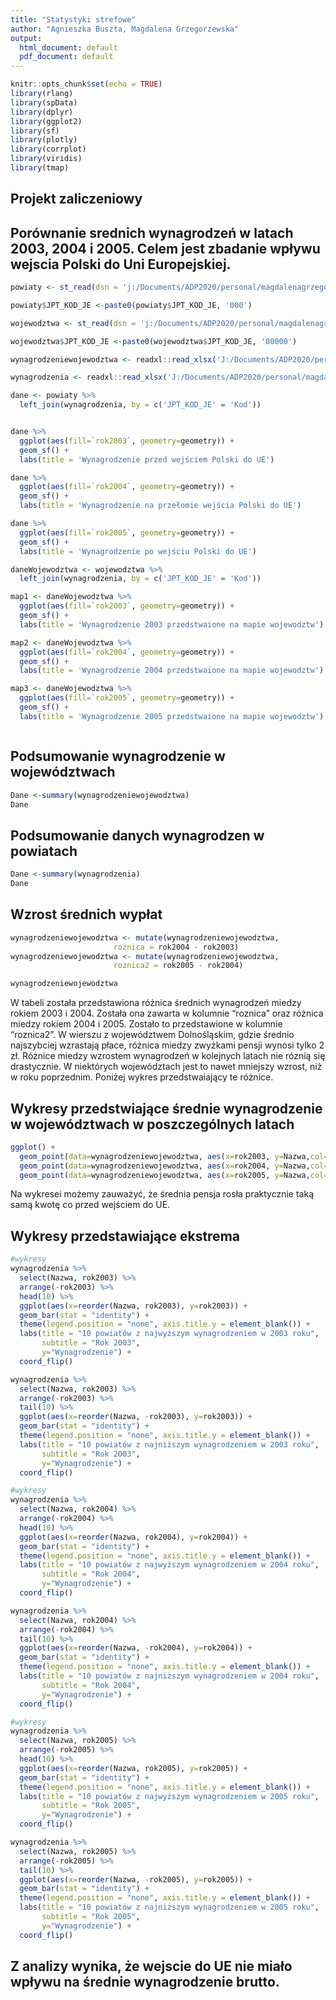 ---
title: "Statystyki strefowe"
author: "Agnieszka Buszta, Magdalena Grzegorzewska"
output:
  html_document: default
  pdf_document: default
---

```{r setup, include=FALSE}
knitr::opts_chunk$set(echo = TRUE)
library(rlang)
library(spData)
library(dplyr)
library(ggplot2)
library(sf)
library(plotly)
library(corrplot)
library(viridis)
library(tmap)

```

## Projekt zaliczeniowy
## Porównanie srednich wynagrodzeń w latach 2003, 2004 i 2005. Celem jest zbadanie wpływu wejscia Polski do Uni Europejskiej. 

```{r}
powiaty <- st_read(dsn = 'j:/Documents/ADP2020/personal/magdalenagrzegorzewska/data/Powiaty.shp')

powiaty$JPT_KOD_JE <-paste0(powiaty$JPT_KOD_JE, '000')

wojewodztwa <- st_read(dsn = 'j:/Documents/ADP2020/personal/magdalenagrzegorzewska/data/Województwa.shp')

wojewodztwa$JPT_KOD_JE <-paste0(wojewodztwa$JPT_KOD_JE, '00000')

wynagrodzeniewojewodztwa <- readxl::read_xlsx('J:/Documents/ADP2020/personal/magdalenagrzegorzewska/data/wynagrodzeniewojewodztwa.xlsx')

wynagrodzenia <- readxl::read_xlsx('J:/Documents/ADP2020/personal/magdalenagrzegorzewska/data/wynagrodzenie.xlsx')
```



```{r pressure, echo=FALSE}
dane <- powiaty %>%
  left_join(wynagrodzenia, by = c('JPT_KOD_JE' = 'Kod')) 


dane %>%
  ggplot(aes(fill=`rok2003`, geometry=geometry)) +
  geom_sf() +
  labs(title = 'Wynagrodzenie przed wejściem Polski do UE')

dane %>%
  ggplot(aes(fill=`rok2004`, geometry=geometry)) +
  geom_sf() +
  labs(title = 'Wynagrodzenie na przełomie wejścia Polski do UE')

dane %>%
  ggplot(aes(fill=`rok2005`, geometry=geometry)) +
  geom_sf() +
  labs(title = 'Wynagrodzenie po wejściu Polski do UE')

```



```{r , echo=FALSE}
daneWojewodztwa <- wojewodztwa %>%
  left_join(wynagrodzenia, by = c('JPT_KOD_JE' = 'Kod')) 

map1 <- daneWojewodztwa %>%
  ggplot(aes(fill=`rok2003`, geometry=geometry)) +
  geom_sf() +
  labs(title = 'Wynagrodzenie 2003 przedstwaione na mapie wojewodztw')

map2 <- daneWojewodztwa %>%
  ggplot(aes(fill=`rok2004`, geometry=geometry)) +
  geom_sf() +
  labs(title = 'Wynagrodzenie 2004 przedstwaione na mapie wojewodztw')

map3 <- daneWojewodztwa %>%
  ggplot(aes(fill=`rok2005`, geometry=geometry)) +
  geom_sf() +
  labs(title = 'Wynagrodzenie 2005 przedstwaione na mapie wojewodztw')



```

## Podsumowanie wynagrodzenie w województwach


```{r , echo=FALSE}
Dane <-summary(wynagrodzeniewojewodztwa)
Dane
```


## Podsumowanie danych wynagrodzen w powiatach


```{r , echo=FALSE}
Dane <-summary(wynagrodzenia)
Dane

```

## Wzrost średnich wypłat

```{r , echo=FALSE}
wynagrodzeniewojewodztwa <- mutate(wynagrodzeniewojewodztwa,
                       roznica = rok2004 - rok2003)
wynagrodzeniewojewodztwa <- mutate(wynagrodzeniewojewodztwa,
                       roznica2 = rok2005 - rok2004)

wynagrodzeniewojewodztwa

```

W tabeli została przedstawiona różnica średnich wynagrodzeń miedzy rokiem 2003 i 2004. Została ona zawarta w kolumnie "roznica" oraz różnica miedzy rokiem 2004 i 2005. Zostało to przedstawione w kolumnie "roznica2". W wierszu z województwem Dolnośląskim, gdzie średnio najszybciej wzrastają płace, różnica miedzy zwyżkami pensji wynosi tylko 2 zł. Różnice miedzy wzrostem wynagrodzeń w kolejnych latach nie róznią się drastycznie. W niektórych województach jest to nawet mniejszy wzrost, niż w roku poprzednim. Poniżej wykres przedstwaiający te różnice.

## Wykresy przedstwiające średnie wynagrodzenie w województwach w poszczególnych latach

```{r , echo=FALSE}

ggplot() +
  geom_point(data=wynagrodzeniewojewodztwa, aes(x=rok2003, y=Nazwa,col="2003")) +
  geom_point(data=wynagrodzeniewojewodztwa, aes(x=rok2004, y=Nazwa,col="2004")) +
  geom_point(data=wynagrodzeniewojewodztwa, aes(x=rok2005, y=Nazwa,col="2005"))

```

Na wykresei możemy zauważyć, że średnia pensja rosła praktycznie taką samą kwotę co przed wejściem do UE.

## Wykresy przedstawiające ekstrema

```{r , echo = FALSE}
#wykresy
wynagrodzenia %>% 
  select(Nazwa, rok2003) %>% 
  arrange(-rok2003) %>% 
  head(10) %>% 
  ggplot(aes(x=reorder(Nazwa, rok2003), y=rok2003)) +
  geom_bar(stat = "identity") +
  theme(legend.position = "none", axis.title.y = element_blank()) +
  labs(title = "10 powiatów z najwyższym wynagrodzeniem w 2003 roku", 
       subtitle = "Rok 2003",
       y="Wynagrodzenie") +
  coord_flip()


```


```{r , echo = FALSE}
wynagrodzenia %>% 
  select(Nazwa, rok2003) %>% 
  arrange(-rok2003) %>% 
  tail(10) %>% 
  ggplot(aes(x=reorder(Nazwa, -rok2003), y=rok2003)) +
  geom_bar(stat = "identity") +
  theme(legend.position = "none", axis.title.y = element_blank()) +
  labs(title = "10 powiatów z najniższym wynagrodzeniem w 2003 roku", 
       subtitle = "Rok 2003",
       y="Wynagrodzenie") +
  coord_flip()
```


```{r , echo = FALSE}
#wykresy
wynagrodzenia %>% 
  select(Nazwa, rok2004) %>% 
  arrange(-rok2004) %>% 
  head(10) %>% 
  ggplot(aes(x=reorder(Nazwa, rok2004), y=rok2004)) +
  geom_bar(stat = "identity") +
  theme(legend.position = "none", axis.title.y = element_blank()) +
  labs(title = "10 powiatów z najwyższym wynagrodzeniem w 2004 roku", 
       subtitle = "Rok 2004",
       y="Wynagrodzenie") +
  coord_flip()
```

 


```{r , echo = FALSE}
wynagrodzenia %>% 
  select(Nazwa, rok2004) %>% 
  arrange(-rok2004) %>% 
  tail(10) %>% 
  ggplot(aes(x=reorder(Nazwa, -rok2004), y=rok2004)) +
  geom_bar(stat = "identity") +
  theme(legend.position = "none", axis.title.y = element_blank()) +
  labs(title = "10 powiatów z najniższym wynagrodzeniem w 2004 roku", 
       subtitle = "Rok 2004",
       y="Wynagrodzenie") +
  coord_flip()
```

 



```{r , echo = FALSE}
#wykresy
wynagrodzenia %>% 
  select(Nazwa, rok2005) %>% 
  arrange(-rok2005) %>% 
  head(10) %>% 
  ggplot(aes(x=reorder(Nazwa, rok2005), y=rok2005)) +
  geom_bar(stat = "identity") +
  theme(legend.position = "none", axis.title.y = element_blank()) +
  labs(title = "10 powiatów z najwyższym wynagrodzeniem w 2005 roku", 
       subtitle = "Rok 2005",
       y="Wynagrodzenie") +
  coord_flip()
```

 

```{r , echo = FALSE}
wynagrodzenia %>% 
  select(Nazwa, rok2005) %>% 
  arrange(-rok2005) %>% 
  tail(10) %>% 
  ggplot(aes(x=reorder(Nazwa, -rok2005), y=rok2005)) +
  geom_bar(stat = "identity") +
  theme(legend.position = "none", axis.title.y = element_blank()) +
  labs(title = "10 powiatów z najniższym wynagrodzeniem w 2005 roku", 
       subtitle = "Rok 2005",
       y="Wynagrodzenie") +
  coord_flip()
```

## Z analizy wynika, że wejscie do UE nie miało wpływu na średnie wynagrodzenie brutto.


